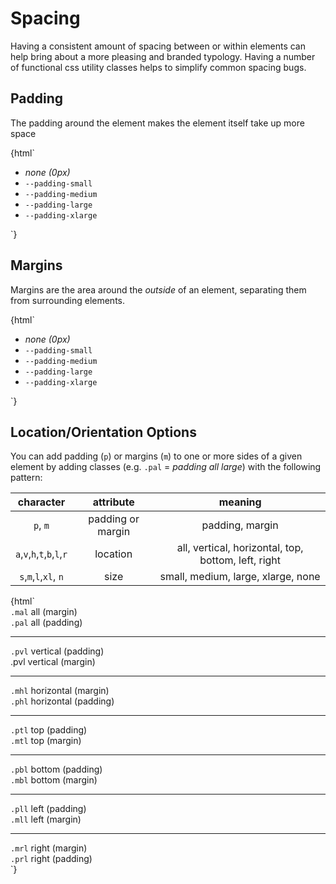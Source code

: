 
<Meta title="Branding|spacing" />

# Spacing

Having a consistent amount of spacing between or within elements can help bring about a 
  more pleasing and branded typology. Having a number of functional css utility classes 
  helps to simplify common spacing bugs.

## Padding 

The padding around the element makes the element itself take up more space

<Preview>
  <Story name="padding-default">
    {html`
      <ul>
        <li><div class="bordered pvn"><em>none (0px)</em></div></li>
        <li><div class="bordered pvs"><code>--padding-small</code></div></li>
        <li><div class="bordered pvm"><code>--padding-medium</code></div></li>
        <li><div class="bordered pvl"><code>--padding-large</code></div></li>
        <li><div class="bordered pvxl"><code>--padding-xlarge</code></div></li>
      </ul>
    `}
  </Story>
</Preview>

## Margins

Margins are the area around the _outside_ of an element, separating them from surrounding elements.

<Preview>
  <Story name="margin-default">
    {html`
      <ul>
        <li><div class="bordered mvn"><em>none (0px)</em></div></li>
        <li><div class="bordered mvs"><code>--padding-small</code></div></li>
        <li><div class="bordered mvm"><code>--padding-medium</code></div></li>
        <li><div class="bordered mvl"><code>--padding-large</code></div></li>
        <li><div class="bordered mvxl"><code>--padding-xlarge</code></div></li>
      </ul>
    `}
  </Story>
</Preview>


## Location/Orientation Options

You can add padding (`p`) or margins (`m`) to one or more sides of a given element 
  by adding classes (e.g. `.pal` = _padding all large_) with the following pattern: 

| character | attribute | meaning |
|:---------:|:---------:|:-------:|
|  `p`, `m`  | padding or margin | padding, margin |
|`a`,`v`,`h`,`t`,`b`,`l`,`r`|location| all, vertical, horizontal, top, bottom, left, right|
|`s`,`m`,`l`,`xl`, `n`| size | small, medium, large, xlarge, none| 

<Preview>
  <Story name="spacing-locations">
    {html`
      <div class="flexw">
        <div class="bordered maxl"><code>.mal</code> all (margin)</div>
        <div class="bordered paxl"><code>.pal</code> all (padding)</div>
      </div>
      <hr />
      <div class="flexw">
        <div class="bordered pvxl"><code>.pvl</code> vertical (padding)</div>
        <div class="bordered mvxl"<code>.pvl</code> vertical (margin)</div>
      </div>
      <hr />
      <div class="flexw">
        <div class="bordered mhxl"><code>.mhl</code> horizontal (margin)</div>
        <div class="bordered phxl"><code>.phl</code> horizontal (padding)</div>
      </div>
      <hr />
      <div class="flexw">
        <div class="bordered ptxl"><code>.ptl</code> top (padding)</div>
        <div class="bordered mtxl"><code>.mtl</code> top (margin)</div>
      </div>
      <hr />
      <div class="flexw">
        <div class="bordered pbxl"><code>.pbl</code> bottom (padding)</div>
        <div class="bordered mbxl"><code>.mbl</code> bottom (margin)</div>
      </div>
      <hr />
      <div class="flexw">
        <div class="bordered plxl"><code>.pll</code> left (padding)</div>
        <div class="bordered mlxl"><code>.mll</code> left (margin)</div>
      </div>
      <hr />
      <div class="flexw">
        <div class="bordered mrxl"><code>.mrl</code> right (margin)</div>
        <div class="bordered prxl"><code>.prl</code> right (padding)</div>
      </div>
    `}
  </Story>
</Preview>